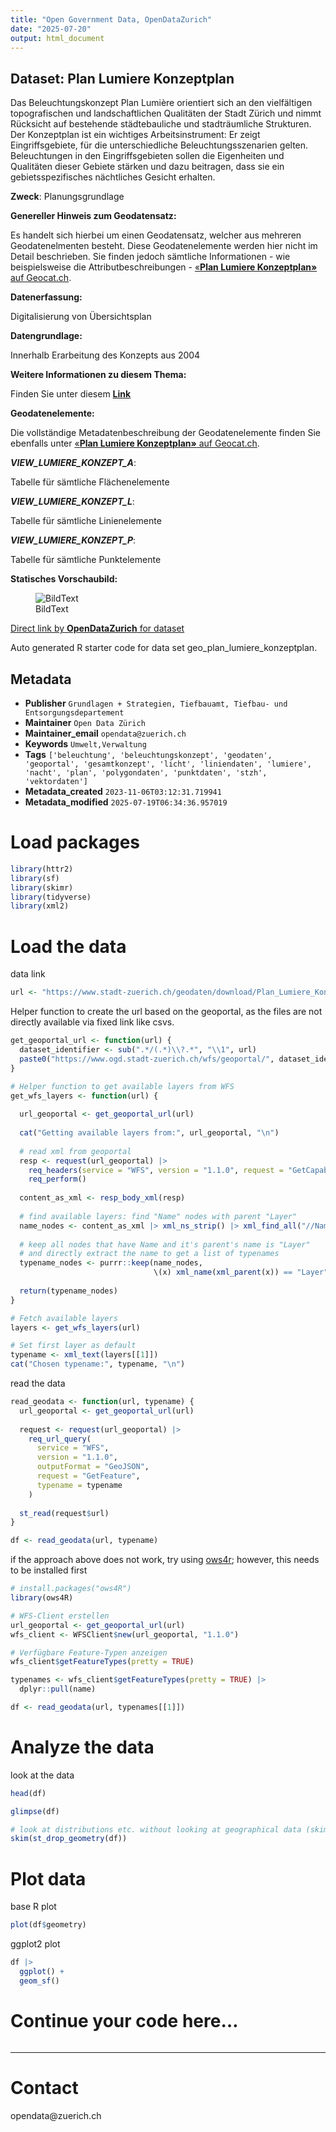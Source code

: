 ```yaml
---
title: "Open Government Data, OpenDataZurich"
date: "2025-07-20"
output: html_document
---
```


## Dataset: Plan Lumiere Konzeptplan

Das Beleuchtungskonzept Plan Lumière orientiert sich an den vielfältigen topografischen und landschaftlichen Qualitäten der Stadt Zürich und nimmt Rücksicht auf bestehende städtebauliche und stadträumliche Strukturen. Der Konzeptplan ist ein wichtiges Arbeitsinstrument: Er zeigt Eingriffsgebiete, für die unterschiedliche Beleuchtungsszenarien gelten. Beleuchtungen in den Eingriffsgebieten sollen die Eigenheiten und Qualitäten dieser Gebiete stärken und dazu beitragen, dass sie ein gebietsspezifisches nächtliches Gesicht erhalten.

**Zweck**: Planungsgrundlage

**Genereller Hinweis zum Geodatensatz:**

Es handelt sich hierbei um einen Geodatensatz, welcher aus mehreren Geodatenelmenten besteht. Diese Geodatenelemente werden hier nicht im Detail beschrieben. Sie finden jedoch sämtliche Informationen - wie beispielsweise die Attributbeschreibungen - [«**Plan Lumiere Konzeptplan»** auf Geocat.ch](https://www.geocat.ch/geonetwork/srv/ger/catalog.search#/metadata/bb8cd816-7831-4e36-a9b7-fd9d1d8cf709).
			   

**Datenerfassung:**

Digitalisierung von Übersichtsplan

**Datengrundlage:**

Innerhalb Erarbeitung des Konzepts aus 2004

**Weitere Informationen zu diesem Thema:**

Finden Sie unter diesem [**Link**](https://www.stadt-zuerich.ch/de/planen-und-bauen/stadtplanung/strategien-und-konzepte/plan-lumiere.html)

**Geodatenelemente:**

Die vollständige Metadatenbeschreibung der Geodatenelemente finden Sie ebenfalls unter [«**Plan Lumiere Konzeptplan»** auf Geocat.ch](https://www.geocat.ch/geonetwork/srv/ger/md.viewer#/full_view/bb8cd816-7831-4e36-a9b7-fd9d1d8cf709).

***VIEW_LUMIERE_KONZEPT_A***: 

Tabelle für sämtliche Flächenelemente 


***VIEW_LUMIERE_KONZEPT_L***: 

Tabelle für sämtliche Linienelemente 


***VIEW_LUMIERE_KONZEPT_P***: 

Tabelle für sämtliche Punktelemente 




**Statisches Vorschaubild:**

![BildText](https://www.gis.stadt-zuerich.ch/zueriplan_docs/geocat/bb8cd816-7831-4e36-a9b7-fd9d1d8cf709.png)



[Direct link by **OpenDataZurich** for dataset](https://data.stadt-zuerich.ch/dataset/geo_plan_lumiere_konzeptplan)

Auto generated R starter code for data set geo_plan_lumiere_konzeptplan.

## Metadata

- **Publisher** `Grundlagen + Strategien, Tiefbauamt, Tiefbau- und Entsorgungsdepartement`
- **Maintainer** `Open Data Zürich`
- **Maintainer_email** `opendata@zuerich.ch`
- **Keywords** `Umwelt,Ver­walt­ung`
- **Tags** `['beleuchtung', 'beleuchtungskonzept', 'geodaten', 'geoportal', 'gesamtkonzept', 'licht', 'liniendaten', 'lumiere', 'nacht', 'plan', 'polygondaten', 'punktdaten', 'stzh', 'vektordaten']`
- **Metadata_created** `2023-11-06T03:12:31.719941`
- **Metadata_modified** `2025-07-19T06:34:36.957019`


# Load packages

```r
library(httr2)
library(sf)
library(skimr)
library(tidyverse)
library(xml2)
```

# Load the data

data link
```r
url <- "https://www.stadt-zuerich.ch/geodaten/download/Plan_Lumiere_Konzeptplan?format=geojson_link"
```


Helper function to create the url based on the geoportal, as the files are not directly available via fixed link like csvs.
```r
get_geoportal_url <- function(url) {
  dataset_identifier <- sub(".*/(.*)\\?.*", "\\1", url)
  paste0("https://www.ogd.stadt-zuerich.ch/wfs/geoportal/", dataset_identifier)
}
```

```r
# Helper function to get available layers from WFS
get_wfs_layers <- function(url) {
  
  url_geoportal <- get_geoportal_url(url)
  
  cat("Getting available layers from:", url_geoportal, "\n")
  
  # read xml from geoportal
  resp <- request(url_geoportal) |> 
    req_headers(service = "WFS", version = "1.1.0", request = "GetCapabilities") |> 
    req_perform()
  
  content_as_xml <- resp_body_xml(resp)
  
  # find available layers: find "Name" nodes with parent "Layer"
  name_nodes <- content_as_xml |> xml_ns_strip() |> xml_find_all("//Name")
  
  # keep all nodes that have Name and it's parent's name is "Layer"
  # and directly extract the name to get a list of typenames
  typename_nodes <- purrr::keep(name_nodes,
                                \(x) xml_name(xml_parent(x)) == "Layer")
  
  return(typename_nodes)
}

# Fetch available layers
layers <- get_wfs_layers(url)

# Set first layer as default
typename <- xml_text(layers[[1]])
cat("Chosen typename:", typename, "\n")
```

read the data
```r
read_geodata <- function(url, typename) {
  url_geoportal <- get_geoportal_url(url)
  
  request <- request(url_geoportal) |>
    req_url_query(
      service = "WFS",
      version = "1.1.0",
      outputFormat = "GeoJSON",
      request = "GetFeature",
      typename = typename
    )
  
  st_read(request$url)
}

df <- read_geodata(url, typename)
```

if the approach above does not work, try using [ows4r](https://eblondel.github.io/ows4R/); however, this needs to be installed first
```r
# install.packages("ows4R")
library(ows4R)

# WFS-Client erstellen
url_geoportal <- get_geoportal_url(url)
wfs_client <- WFSClient$new(url_geoportal, "1.1.0")

# Verfügbare Feature-Typen anzeigen
wfs_client$getFeatureTypes(pretty = TRUE)

typenames <- wfs_client$getFeatureTypes(pretty = TRUE) |> 
  dplyr::pull(name)

df <- read_geodata(url, typenames[[1]])
```

# Analyze the data

look at the data
```r
head(df)
```

```r
glimpse(df)
```

```r
# look at distributions etc. without looking at geographical data (skim cannot deal with geometries)
skim(st_drop_geometry(df))
```

# Plot data

base R plot
```r
plot(df$geometry)
```

ggplot2 plot
```r
df |>
  ggplot() +
  geom_sf()
```

# Continue your code here...

```r

```

------------------------------------------------------------------------

# Contact

opendata@zuerich.ch

